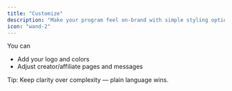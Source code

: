 ```yaml
---
title: "Customize"
description: "Make your program feel on‑brand with simple styling options."
icon: "wand-2"
---
```


You can
- Add your logo and colors
- Adjust creator/affiliate pages and messages

Tip: Keep clarity over complexity — plain language wins.

